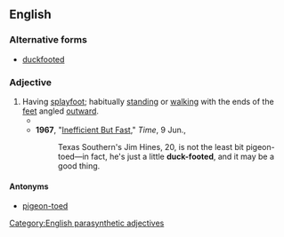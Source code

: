 {{also|duckfooted}}
==English==

===Alternative forms===
* [[duckfooted]]

===Adjective===
{{en-adj|head=[[duck]]-[[footed]]}}

# Having [[splayfoot]]; habitually [[stand]]ing or [[walk]]ing with the ends of the [[feet]] angled [[outward]].
#* {{quote-text|year=1901|author=[[w:H._Rider_Haggard|H. Rider Haggard]]|title=Lysbeth: A Tale of the Dutch|chapter=5|passage=I am tired of these '''duck-footed''' Leydeners, who daren't wink at a donkey lest he should bray.}}
#* '''1967''', "[http://www.time.com/time/magazine/article/0,9171,843893,00.html Inefficient But Fast]," ''Time'', 9 Jun.,
#*: Texas Southern's Jim Hines, 20, is not the least bit pigeon-toed—in fact, he's just a little '''duck-footed''', and it may be a good thing.

====Antonyms====
* [[pigeon-toed]]

[[Category:English parasynthetic adjectives]]